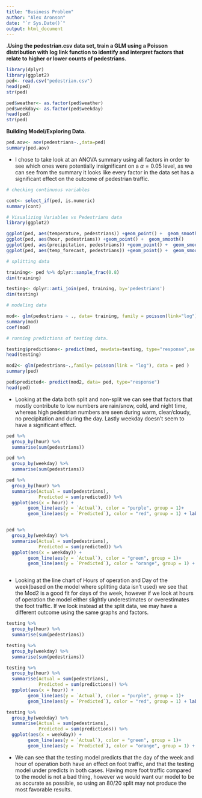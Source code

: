 ---
title: "Business Problem"
author: "Alex Aronson"
date: "`r Sys.Date()`"
output: html_document
---

**.Using the pedestrian.csv data set, train a GLM using a Poisson distribution with log link function to identify and interpret factors that relate to higher or lower counts of pedestrians.**

```{R}
library(dplyr)
library(ggplot2)
ped<- read.csv("pedestrian.csv")
head(ped)
str(ped)

```

```{R}

ped$weather<- as.factor(ped$weather)
ped$weekday<- as.factor(ped$weekday)
head(ped)
str(ped)

```

**Building Model/Exploring Data.**

```{R}

ped.aov<- aov(pedestrians~.,data=ped)
summary(ped.aov)

```
 
  - I chose to take look at an ANOVA summary using all factors in order to see which ones were potentially insignificant on a $\alpha=0.05$ level, as we can see from the summary it looks like every factor in the data set has a significant effect on the outcome of pedestrian traffic.

```{R}
# checking continuous variables

cont<- select_if(ped, is.numeric)
summary(cont)

```
```{R}
# Visualizing Variables vs Pedestrians data 
library(ggplot2)

ggplot(ped, aes(temperature, pedestrians)) +geom_point() +  geom_smooth()
ggplot(ped, aes(hour, pedestrians)) +geom_point() +  geom_smooth()
ggplot(ped, aes(precipitation, pedestrians)) +geom_point() +  geom_smooth()
ggplot(ped, aes(temp_forecast, pedestrians)) +geom_point() +  geom_smooth()

```



```{R}

# splitting data 

training<- ped %>% dplyr::sample_frac(0.8)
dim(training)

testing<- dplyr::anti_join(ped, training, by='pedestrians')
dim(testing)
```

```{R}

# modeling data

mod<- glm(pedestrians ~ ., data= training, family = poisson(link="log"))
summary(mod)
coef(mod)

```

```{R}
# running predictions of testing data. 

testing$predictions<- predict(mod, newdata=testing, type="response",se.fit=FALSE)
head(testing)

```



```{R}


mod2<- glm(pedestrians~.,family= poisson(link = "log"), data = ped )
summary(ped)

ped$predicted<- predict(mod2, data= ped, type="response")
head(ped)

```

  - Looking at the data both split and non-split we can see that factors that mostly contribute to low numbers are rain/snow, cold, and night time, whereas high pedestrian numbers are seen during warm, clear/cloudy, no precipitation and during the day. Lastly weekday doesn't seem to have a significant effect. 


```{R}
ped %>% 
  group_by(hour) %>% 
  summarise(sum(pedestrians))

ped %>%
  group_by(weekday) %>%
  summarise(sum(pedestrians))
```

```{R}

ped %>%
  group_by(hour) %>% 
  summarise(Actual = sum(pedestrians),
            Predicted = sum(predicted)) %>% 
  ggplot(aes(x = hour)) +
        geom_line(aes(y = `Actual`), color = "purple", group = 1)+
        geom_line(aes(y = `Predicted`), color = "red", group = 1) + labs(title= "Actual vs. Predicted", x= "Hours Open", y= "Customer Foot Traffic")


ped %>%
  group_by(weekday) %>% 
  summarise(Actual = sum(pedestrians),
            Predicted = sum(predicted)) %>% 
  ggplot(aes(x = weekday)) +
        geom_line(aes(y = `Actual`), color = "green", group = 1)+
        geom_line(aes(y = `Predicted`), color = "orange", group = 1) + labs(title= "Actual vs. Predicted", x= "Day of the Week", y= "Customer Foot Traffic")



```

  - Looking at the line chart of Hours of operation and Day of the week(based on the model where splitting data isn't used) we see that the Mod2 is a good fit for days of the week, however if we look at hours of operation the model either slightly underestimates or overestimates the foot traffic. If we look instead at the split data, we may have a different outcome using the same graphs and factors.
  
  
```{R}

testing %>% 
  group_by(hour) %>% 
  summarise(sum(pedestrians))

testing %>%
  group_by(weekday) %>%
  summarise(sum(pedestrians))

testing %>%
  group_by(hour) %>% 
  summarise(Actual = sum(pedestrians),
            Predicted = sum(predictions)) %>% 
  ggplot(aes(x = hour)) +
        geom_line(aes(y = `Actual`), color = "purple", group = 1)+
        geom_line(aes(y = `Predicted`), color = "red", group = 1) + labs(title= "Actual vs. Predicted", x= "Hours Open", y= "Customer Foot Traffic")

testing %>%
  group_by(weekday) %>% 
  summarise(Actual = sum(pedestrians),
            Predicted = sum(predictions)) %>% 
  ggplot(aes(x = weekday)) +
        geom_line(aes(y = `Actual`), color = "green", group = 1)+
        geom_line(aes(y = `Predicted`), color = "orange", group = 1) + labs(title= "Actual vs. Predicted", x= "Day of the Week", y= "Customer Foot Traffic")

```



  - We can see that the testing model predicts that the day of the week and hour of operation both have an effect on foot traffic, and that the testing model under predicts in both cases. Having more foot traffic compared to the model is not a bad thing, however we would want our model to be as accurate as possible, so using an 80/20 split may not produce the most favorable results. 


